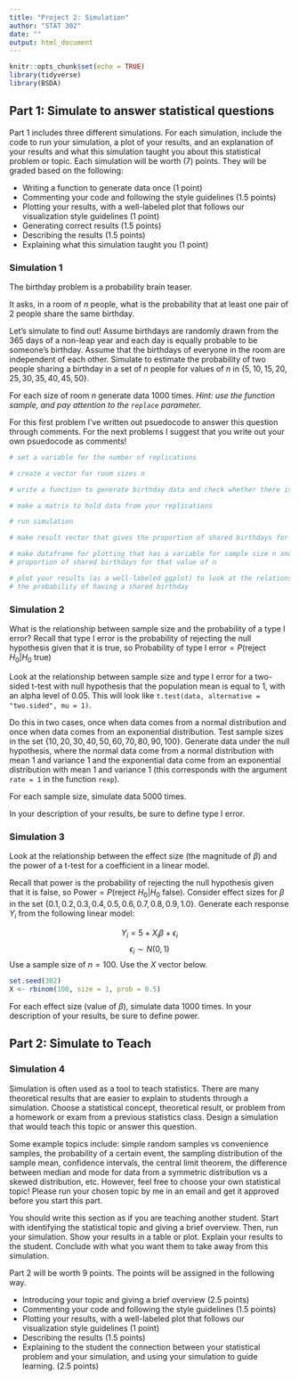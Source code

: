 ```yaml
---
title: "Project 2: Simulation"
author: "STAT 302"
date: ""
output: html_document
---
```


```r
knitr::opts_chunk$set(echo = TRUE)
library(tidyverse)
library(BSDA)
```

## Part 1: Simulate to answer statistical questions

Part 1 includes three different simulations. For each simulation, include the code to run your simulation, a plot of your results, and an explanation of your results and what this simulation taught you about this statistical problem or topic. Each simulation will be worth (7) points. They will be graded based on the following: 

* Writing a function to generate data once (1 point) 
* Commenting your code and following the style guidelines (1.5 points) 
* Plotting your results, with a well-labeled plot that follows our visualization style guidelines (1 point) 
* Generating correct results (1.5 points)
* Describing the results (1.5 points)
* Explaining what this simulation taught you (1 point)

### Simulation 1

The birthday problem is a probability brain teaser. 

It asks, in a room of $n$ people, what is the probability that at least one pair of $2$ people share the same birthday. 

Let's simulate to find out! Assume birthdays are randomly drawn from the $365$ days of a non-leap year and each day is equally probable to be someone's birthday. Assume that the birthdays of everyone in the room are independent of each other. Simulate to estimate the probability of two people sharing a birthday in a set of $n$ people for values of $n$ in $\{5, 10, 15, 20, 25, 30, 35, 40, 45, 50\}$. 

For each size of room $n$ generate data $1000$ times. *Hint: use the function sample, and pay attention to the `replace` parameter.*

For this first problem I've written out psuedocode to answer this question through comments. For the next problems I suggest that you write out your own psuedocode as comments! 

```r
# set a variable for the number of replications

# create a vector for room sizes n 

# write a function to generate birthday data and check whether there is a shared birthday in the group. This function should take as input the value of n and return TRUE if two people share a birthday and FALSE otherwise (hint: the function sample will be helpful here!)

# make a matrix to hold data from your replications 

# run simulation 

# make result vector that gives the proportion of shared birthdays for each value of n 

# make dataframe for plotting that has a variable for sample size n and a variable for 
# proportion of shared birthdays for that value of n 

# plot your results (as a well-labeled ggplot) to look at the relationship between n and 
# the probability of having a shared birthday 

```

### Simulation 2

What is the relationship between sample size and the probability of a type I error? Recall that type I error is the probability of rejecting the null hypothesis given that it is true, so $\text{Probability of type I error} = P(\text{reject }H_0|H_0\text{ true})$

Look at the relationship between sample size and type I error for a two-sided t-test with null hypothesis that the population mean is equal to $1$, with an alpha level of $0.05$. This will look like `t.test(data, alternative = "two.sided", mu = 1)`. 

Do this in two cases, once when data comes from a normal distribution and once when data comes from an exponential distribution. Test sample sizes in the set $\{10, 20, 30, 40, 50, 60, 70, 80, 90, 100\}$. Generate data under the null hypothesis, where the normal data come from a normal distribution with mean $1$ and variance $1$ and the exponential data come from an exponential distribution with mean $1$ and variance $1$ (this corresponds with the argument `rate = 1` in the function `rexp`). 

For each sample size, simulate data $5000$ times. 

In your description of your results, be sure to define type I error. 

### Simulation 3

Look at the relationship between the effect size (the magnitude of $\beta$) and the power of a t-test for a coefficient in a linear model. 

Recall that power is the probability of rejecting the null hypothesis given that it is false, so $\text{Power} = P(\text{reject }H_0|H_0\text{ false})$. Consider effect sizes for $\beta$ in the set $\{0.1, 0.2, 0.3, 0.4, 0.5, 0.6, 0.7, 0.8, 0.9, 1.0\}$. Generate each response $Y_i$ from the following linear model:

$$Y_i = 5 + X_i\beta + \epsilon_i$$
$$\epsilon_i\sim N(0,1)$$
Use a sample size of $n = 100$. Use the $X$ vector below. 

```r
set.seed(302)
X <- rbinom(100, size = 1, prob = 0.5)
```

For each effect size (value of $\beta$), simulate data $1000$ times. In your description of your results, be sure to define power. 

## Part 2: Simulate to Teach 

### Simulation 4 

Simulation is often used as a tool to teach statistics. There are many theoretical results that are easier to explain to students through a simulation. Choose a statistical concept, theoretical result, or problem from a homework or exam from a previous statistics class. Design a simulation that would teach this topic or answer this question.

Some example topics include: simple random samples vs convenience samples, the probability of a certain event, the sampling distribution of the sample mean, confidence intervals, the central limit theorem, the difference between median and mode for data from a symmetric distribution vs a skewed distribution, etc. However, feel free to choose your own statistical topic! Please run your chosen topic by me in an email and get it approved before you start this part.

You should write this section as if you are teaching another student. Start with identifying the statistical topic and giving a brief overview. Then, run your simulation. Show your results in a table or plot. Explain your results to the student. Conclude with what you want them to take away from this simulation. 

Part 2 will be worth 9 points. The points will be assigned in the following way. 

* Introducing your topic and giving a brief overview (2.5 points)
* Commenting your code and following the style guidelines (1.5 points) 
* Plotting your results, with a well-labeled plot that follows our visualization style guidelines (1 point) 
* Describing the results (1.5 points)
* Explaining to the student the connection between your statistical problem and your simulation, and using your simulation to guide learning. (2.5 points)
